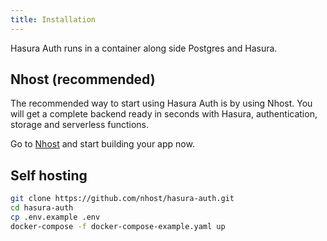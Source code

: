 ```yaml
---
title: Installation
---
```


Hasura Auth runs in a container along side Postgres and Hasura.

## Nhost (recommended)

The recommended way to start using Hasura Auth is by using Nhost. You will get a complete backend ready in seconds with Hasura, authentication, storage and serverless functions.

Go to [Nhost](https://nhost.io) and start building your app now.

## Self hosting

```sh
git clone https://github.com/nhost/hasura-auth.git
cd hasura-auth
cp .env.example .env
docker-compose -f docker-compose-example.yaml up
```
